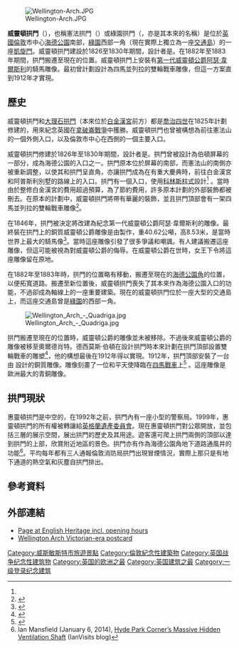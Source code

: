 {{Coord|51|30|9|N|0|9|3|W|type:landmark_region:GB|display=title}}
[[File:Wellington-Arch.JPG|thumb]]

'''威靈頓拱門'''（{{lang-en|'''Wellington Arch'''}}），也稱憲法拱門（{{lang|en|Constitution Arch}}）或綠園拱門（{{lang|en|Green Park Arch}}，亦是其本來的名稱）是位於[[英國|英國]][[倫敦|倫敦]]市中心[[海德公園|海德公園]]南部，[[绿园_(公园)|綠園]]西部一角（現在實際上獨立為一座[[交通島|交通島]]）的一座[[凱旋門|凱旋門]]。威靈頓拱門建設於1826至1830年期間，設計者是{{link-en|德西莫斯·伯頓|Decimus Burton }}。在1882年至1883年期間，拱門搬遷至現在的位置。威靈頓拱門上安裝有[[第一代威靈頓公爵阿瑟·韋爾斯利|第一代威靈頓公爵阿瑟·韋爾斯利]]的騎馬雕像。最初曾計劃設計為四馬並列拉的雙輪戰車雕像，但這一方案直到1912年才實現。

==歷史==
威靈頓拱門和[[大理石拱門|大理石拱門]]（本來位於[[白金漢宮|白金漢宮]]前方）都是[[喬治四世_(英國)|喬治四世]]在1825年計劃修建的，用來紀念英國在[[拿破崙戰爭|拿破崙戰爭]]中獲勝。威靈頓拱門也曾被構想為前往憲法山的一個外側入口，以及倫敦市中心在西側的一個主要入口。

威靈頓拱門修建於1826年至1830年期間，設計者是{{link-en|德西莫斯·伯頓|Decimus Burton}}。拱門曾被設計為伯頓屏幕的一部分，成為海德公園的入口之一。拱門原本位於屏幕的南部，而憲法山的南側亦被重新調整，以使其和拱門呈直角，亦讓拱門成為在有重大慶典時，前往白金漢宮和阿普斯利別墅的路線上的入口。拱門有一個入口，使用[[科林斯柱式|科林斯柱式]]設計<ref name=metro/> 。當時由於整修白金漢宮的費用超過預算，為了節約費用，許多原本計劃的外部裝飾都被刪去。在原本的計劃中，威靈頓拱門將帶有華麗的裝飾，並且拱門頂部會有一架四馬並列拉的雙輪戰車雕像<ref name=metro>{{cite book|title=Metropolitan Improvements in the Nineteenth Century |last=Elmes |first=James |year= 1827 |publisher= Jones and Co.|location=London |page=134|url=}}</ref>。

在1846年，拱門被決定將改建為紀念第一代威靈頓公爵阿瑟·韋爾斯利的雕像。最終裝在拱門上的銅質威靈頓公爵雕像是由{{link-en|馬修·科茨·懷亞特| Matthew Cotes Wyatt }}製作，重40.62公噸，高8.53米，是當時世界上最大的騎馬像<ref>{{cite web|last=Campbell Dixon|first=Anne|title=Anne Campbell Dixon explores the history of Wellington Arch, which has just been reopened after a long-overdue restoration Making a grand entrance once again|url=http://www.telegraph.co.uk/travel/717796/Anne-Campbell-Dixon-explores-the-history-of-Wellington-Arch-which-has-just-been-reopened-after-a-long-overdue-restoration-Making-a-grand-entrance-once-again.html|publisher=Telegraph Travel|accessdate=30 August 2012|archive-date=2012-10-26|archive-url=https://www.webcitation.org/6Bi1sFpWi?url=http://www.telegraph.co.uk/travel/717796/Anne-Campbell-Dixon-explores-the-history-of-Wellington-Arch-which-has-just-been-reopened-after-a-long-overdue-restoration-Making-a-grand-entrance-once-again.html|dead-url=no}}</ref>。當時這座雕像引發了很多爭議和嘲諷。有人建議搬遷這座雕像，但這可能被視為對威靈頓公爵的侮辱。在威靈頓公爵在世時，女王下令將這座雕像留在原地。 

在1882年至1883年時，拱門的位置略有移動，搬遷至現在的[[海德公園角|海德公園角]]的位置，以便拓寬道路。搬遷至新位置後，威靈頓拱門喪失了其本來作為海德公園入口的功能，不過卻成為{{link-en|憲法山| Constitution Hill, London }}軸線上的一座重要建築。現在的威靈頓拱門位於一座大型的交通島上，而這座交通島曾是[[綠園|綠園]]的西部一角。

[[Image:Wellington_Arch_-_Quadriga.jpg|thumb]]

拱門搬遷至現在的位置時，威靈頓公爵的雕像並未被移除。不過後來威靈頓公爵的雕像被移至奧爾德肖特。德西莫斯·伯頓在設計拱門時本來計劃在拱門頂部設置雙輪戰車的雕塑<ref>{{cite news|title=The Wellington Statue and Hyde Park Corner|newspaper=Daily News (London)|date= March 28, 1884}}</ref>，他的構想最後在1912年得以實現。1912年，拱門頂部安裝了一台由{{link-en|阿德里安瓊斯| Adrian Jones }} 設計的銅質雕像。雕像刻畫了一位和平天使降臨在[[四馬雙輪戰車|四馬戰車]]上<ref>{{cite news |url=http://www.telegraph.co.uk/news/obituaries/military-obituaries/special-forces-obituaries/8568395/Sir-Patrick-Leigh-Fermor.html |title=Obituary - Sir Patrick Leigh-Fermor |location=London |work=The Daily Telegraph |date=10 June 2011 |accessdate=2014-09-02 |archive-date=2019-07-30 |archive-url=https://web.archive.org/web/20190730103103/https://www.telegraph.co.uk/news/obituaries/military-obituaries/special-forces-obituaries/8568395/Sir-Patrick-Leigh-Fermor.html |dead-url=no }}</ref> 。這座雕像是歐洲最大的青銅雕像。

==拱門現狀==
惠靈頓拱門是中空的，在1992年之前，拱門內有一座小型的警察局。1999年，惠靈頓拱門的所有權被轉讓給[[英格蘭遺產委員會|英格蘭遺產委員會]]。現在惠靈頓拱門對公眾開放，並包括三層的展示空間，展出拱門的歷史及其用途。遊客還可爬上拱門兩側的頂部以達到拱門的上部，欣賞附近地區的景色。拱門亦有作為海德公園角地下道路通風井的功能<ref>Ian Mansfield (January 6, 2014), [http://www.ianvisits.co.uk/blog/2014/01/06/hyde-park-corners-massive-hidden-ventilation-shaft/ Hyde Park Corner’s Massive Hidden Ventilation Shaft] {{Wayback|url=http://www.ianvisits.co.uk/blog/2014/01/06/hyde-park-corners-massive-hidden-ventilation-shaft/ |date=20200802074836 }} (IanVisits blog)</ref>。平均每年都有三人通報倫敦消防局拱門出現冒煙情況，實際上那只是有地下通道的熱空氣和灰塵自拱門排出。

== 參考資料 ==
{{reflist}}

==外部連結==
{{Commons category-inline|Wellington Arch}}
*[http://www.english-heritage.org.uk//daysout/properties/wellington-arch/  Page at English Heritage incl. opening hours] {{Wayback|url=http://www.english-heritage.org.uk//daysout/properties/wellington-arch/ |date=20150223142325 }}
*[http://www.footnote.com/image/#269369428 Wellington Arch Victorian-era postcard]{{Wayback|url=http://www.footnote.com/image/#269369428 |date=20100314052514 }}

{{DEFAULTSORT:Wellington Arch}}
[[Category:威斯敏斯特市旅遊景點|Category:威斯敏斯特市旅遊景點]]
[[Category:倫敦紀念性建築物|Category:倫敦紀念性建築物]]
[[Category:英国战争纪念性建筑物|Category:英国战争纪念性建筑物]]
[[Category:英国的欧洲之最|Category:英国的欧洲之最]]
[[Category:英国建筑之最|Category:英国建筑之最]]
[[Category:一级登录纪念建筑|Category:一级登录纪念建筑]]